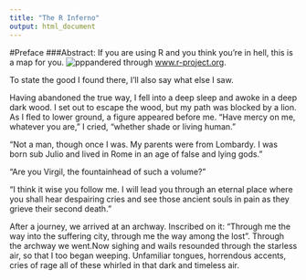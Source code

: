 ```yaml
---
title: "The R Inferno"
output: html_document
---
```


#Preface
###Abstract: If you are using R and you think you're in hell, this is a map for you.
<img src="http://www.supercoloring.com/sites/default/files/styles/coloring_medium/public/coloring-image-files/letter-w.jpg" alt="ppp" style="max-height:100px;">andered through [www.r-project.org](http://www.r-project.org).

To state the good I found there, I'll also say what else I saw.

Having abandoned the true way, I fell into a deep sleep and awoke in a deep dark wood. I set out to escape the wood, but my path was blocked by a lion. As I fled to lower ground, a figure appeared before me. "Have mercy on me, whatever you are," I cried, "whether shade or living human."

"Not a man, though once I was. My parents were from Lombardy. I was born sub Julio and lived in Rome in an age of false and lying gods."

"Are you Virgil, the fountainhead of such a volume?"

"I think it wise you follow me. I will lead you through an eternal place where you shall hear despairing cries and see those ancient souls in pain as they grieve their second death."

After a journey, we arrived at an archway. Inscribed on it: "Through me the way into the suffering city, through me the way among the lost". Through the archway we went.Now sighing and wails resounded through the starless air, so that I too began weeping. Unfamiliar tongues, horrendous accents, cries of rage all of these whirled in that dark and timeless air.

